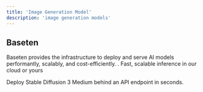 ```yaml
---
title: 'Image Generation Model'
description: 'image generation models'
---
```


## Baseten
Baseten provides the infrastructure to deploy and serve AI models performantly, scalably, and cost-efficiently. .
<Tip>Fast, scalable inference in our cloud or yours</Tip>

<Tip>Deploy Stable Diffusion 3 Medium behind an API endpoint in seconds.</Tip>